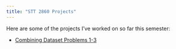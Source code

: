 ```yaml
---
title: "STT 2860 Projects"
---
```

Here are some of the projects I've worked on so far this semester:

* [Combining Dataset Problems 1-3](combining_datasets_slides.qmd)

